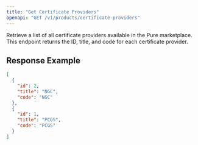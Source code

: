 ```yaml
---
title: "Get Certificate Providers"
openapi: "GET /v1/products/certificate-providers"
---
```


Retrieve a list of all certificate providers available in the Pure marketplace. This endpoint returns the ID, title, and code for each certificate provider.

## Response Example

```json
[
  {
    "id": 2,
    "title": "NGC",
    "code": "NGC"
  },
  {
    "id": 1,
    "title": "PCGS",
    "code": "PCGS"
  }
]
```
